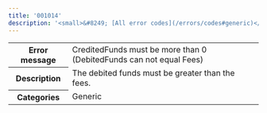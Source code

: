 ---
title: '001014'  
description: '<small>&#8249; [All error codes](/errors/codes#generic)</small>'
---

<table>
    <tbody>
        <tr>
            <th class="header"><strong>Error message</strong></th>
            <td class="table-content">CreditedFunds must be more than 0 (DebitedFunds can not equal Fees)</td>
        </tr>
        <tr>
            <th class="header"><strong>Description</strong></th>
            <td class="table-content">The debited funds must be greater than the fees.</td>
        </tr>
        <tr>
            <th class="header"><strong>Categories</strong></th>
            <td class="table-content">  
<div class="label">Generic</div>
</td>
        </tr>
    </tbody>
</table>

